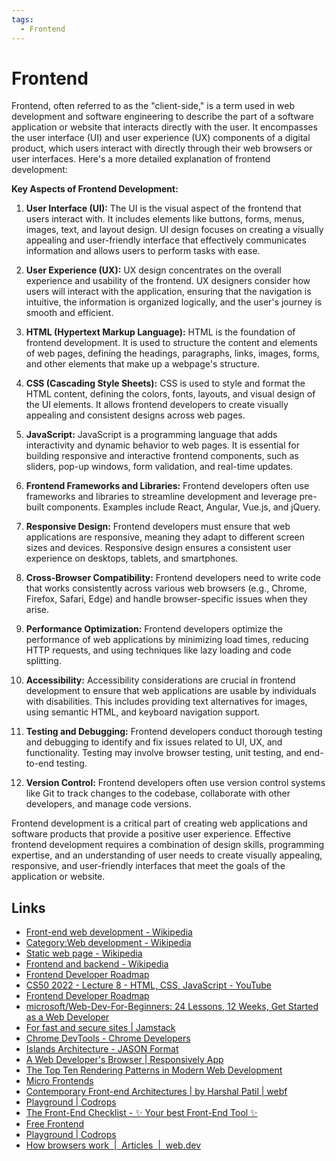 ```yaml
---
tags:
  - Frontend
---
```


# Frontend

Frontend, often referred to as the "client-side," is a term used in web development and software engineering to describe the part of a software application or website that interacts directly with the user. It encompasses the user interface (UI) and user experience (UX) components of a digital product, which users interact with directly through their web browsers or user interfaces. Here's a more detailed explanation of frontend development:

**Key Aspects of Frontend Development:**

1. **User Interface (UI):** The UI is the visual aspect of the frontend that users interact with. It includes elements like buttons, forms, menus, images, text, and layout design. UI design focuses on creating a visually appealing and user-friendly interface that effectively communicates information and allows users to perform tasks with ease.

2. **User Experience (UX):** UX design concentrates on the overall experience and usability of the frontend. UX designers consider how users will interact with the application, ensuring that the navigation is intuitive, the information is organized logically, and the user's journey is smooth and efficient.

3. **HTML (Hypertext Markup Language):** HTML is the foundation of frontend development. It is used to structure the content and elements of web pages, defining the headings, paragraphs, links, images, forms, and other elements that make up a webpage's structure.

4. **CSS (Cascading Style Sheets):** CSS is used to style and format the HTML content, defining the colors, fonts, layouts, and visual design of the UI elements. It allows frontend developers to create visually appealing and consistent designs across web pages.

5. **JavaScript:** JavaScript is a programming language that adds interactivity and dynamic behavior to web pages. It is essential for building responsive and interactive frontend components, such as sliders, pop-up windows, form validation, and real-time updates.

6. **Frontend Frameworks and Libraries:** Frontend developers often use frameworks and libraries to streamline development and leverage pre-built components. Examples include React, Angular, Vue.js, and jQuery.

7. **Responsive Design:** Frontend developers must ensure that web applications are responsive, meaning they adapt to different screen sizes and devices. Responsive design ensures a consistent user experience on desktops, tablets, and smartphones.

8. **Cross-Browser Compatibility:** Frontend developers need to write code that works consistently across various web browsers (e.g., Chrome, Firefox, Safari, Edge) and handle browser-specific issues when they arise.

9. **Performance Optimization:** Frontend developers optimize the performance of web applications by minimizing load times, reducing HTTP requests, and using techniques like lazy loading and code splitting.

10. **Accessibility:** Accessibility considerations are crucial in frontend development to ensure that web applications are usable by individuals with disabilities. This includes providing text alternatives for images, using semantic HTML, and keyboard navigation support.

11. **Testing and Debugging:** Frontend developers conduct thorough testing and debugging to identify and fix issues related to UI, UX, and functionality. Testing may involve browser testing, unit testing, and end-to-end testing.

12. **Version Control:** Frontend developers often use version control systems like Git to track changes to the codebase, collaborate with other developers, and manage code versions.

Frontend development is a critical part of creating web applications and software products that provide a positive user experience. Effective frontend development requires a combination of design skills, programming expertise, and an understanding of user needs to create visually appealing, responsive, and user-friendly interfaces that meet the goals of the application or website.

## Links

- [Front-end web development - Wikipedia](https://en.wikipedia.org/wiki/Front-end_web_development)
- [Category:Web development - Wikipedia](https://en.wikipedia.org/wiki/Category:Web_development)
- [Static web page - Wikipedia](https://en.wikipedia.org/wiki/Static_web_page)
- [Frontend and backend - Wikipedia](https://en.wikipedia.org/wiki/Frontend_and_backend)
- [Frontend Developer Roadmap](https://roadmap.sh/frontend)
- [CS50 2022 - Lecture 8 - HTML, CSS, JavaScript - YouTube](https://www.youtube.com/watch?v=alnzFK-4xMY)
- [Frontend Developer Roadmap](https://roadmap.sh/frontend)
- [microsoft/Web-Dev-For-Beginners: 24 Lessons, 12 Weeks, Get Started as a Web Developer](https://github.com/microsoft/Web-Dev-For-Beginners)
- [For fast and secure sites | Jamstack](https://jamstack.org/)
- [Chrome DevTools - Chrome Developers](https://developer.chrome.com/docs/devtools/)
- [Islands Architecture - JASON Format](https://jasonformat.com/islands-architecture/)
- [A Web Developer's Browser | Responsively App](https://responsively.app/)
- [The Top Ten Rendering Patterns in Modern Web Development](https://blog.openreplay.com/the-top-10-rendering-patterns-in-modern-web-development/)
- [Micro Frontends](https://martinfowler.com/articles/micro-frontends.html)
- [Contemporary Front-end Architectures | by Harshal Patil | webf](https://blog.webf.zone/contemporary-front-end-architectures-fb5b500b0231)
- [Playground | Codrops](https://tympanus.net/codrops/category/playground/)
- [The Front-End Checklist - ✨ Your best Front-End Tool ✨](https://frontendchecklist.io/)
- [Free Frontend](https://freefrontend.com/)
- [Playground | Codrops](https://tympanus.net/codrops/category/playground/)
- [How browsers work  |  Articles  |  web.dev](https://web.dev/articles/howbrowserswork)
